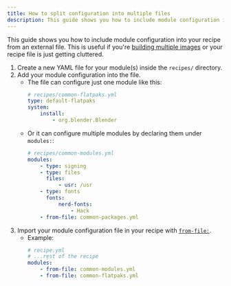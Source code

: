 ```yaml
---
title: How to split configuration into multiple files
description: This guide shows you how to include module configuration into your recipe from an external file.
---
```


This guide shows you how to include module configuration into your recipe from an external file. This is useful if you're [building multiple images](/how-to/multiple-images) or your recipe file is just getting cluttered.

1. Create a new YAML file for your module(s) inside the `recipes/` directory.
2. Add your module configuration into the file.
    - The file can configure just one module like this:
        ```yaml
        # recipes/common-flatpaks.yml
        type: default-flatpaks
        system:
            install:
                - org.blender.Blender
        ```
    - Or it can configure multiple modules by declaring them under `modules:`:
        ```yaml
        # recipes/common-modules.yml
        modules:
            - type: signing
            - type: files
              files:
                  - usr: /usr
            - type: fonts
              fonts:
                  nerd-fonts:
                      - Hack
            - from-file: common-packages.yml
        ```
3. Import your module configuration file in your recipe with [`from-file:`](http://localhost:4321/reference/recipe/#modules).
    - Example:
        ```yaml
        # recipe.yml
        # ...rest of the recipe
        modules:
            - from-file: common-modules.yml
            - from-file: common-flatpaks.yml
        ```
